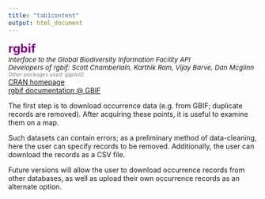 ```yaml
---
title: "tab1content"
output: html_document
---
```

<span style="color:purple; font-size:18pt; font-weight:bold">rgbif</span>  
<span style="font-size:10pt; font-style:italic">Interface to the Global Biodiversity Information Facility API</span>  
<span style="font-size:10pt; font-style:italic">Developers of rgbif: Scott Chamberlain, Karthik Ram, Vijay Barve, Dan Mcglinn</span>  
<span style="font-size:8pt; font-style:italic;color:gray">Other packages used: ggplot2</span>  
<a href="http://cran.r-project.org/web/packages/rgbif/index.html" target="_blank">CRAN homepage</a>  
<a href="http://www.gbif.org/resource/81747" target="_blank">rgbif documentation @ GBIF</a>  

The first step is to download occurrence data (e.g. from GBIF; duplicate records are removed). After acquiring these points, it is useful to examine them on a map.

Such datasets can contain errors; as a preliminary method of data-cleaning, here the user can specify records to be removed. Additionally, the user can download the records as a CSV file.

Future versions will allow the user to download occurrence records from other databases, as well as upload their own occurrence records as an alternate option.
